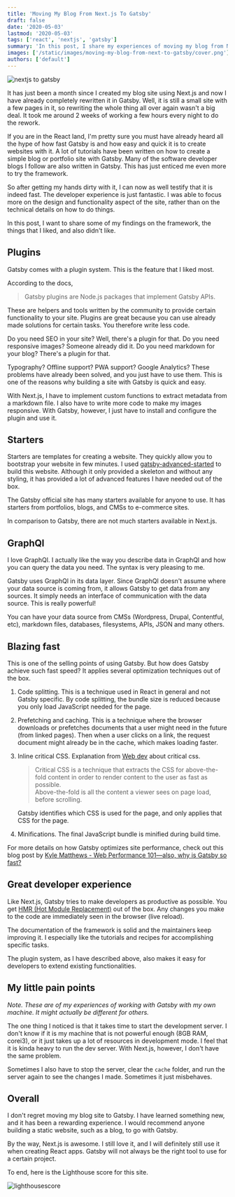 ```yaml
---
title: 'Moving My Blog From Next.js To Gatsby'
draft: false
date: '2020-05-03'
lastmod: '2020-05-03'
tags: ['react', 'nextjs', 'gatsby']
summary: 'In this post, I share my experiences of moving my blog from Next.js to Gatsby.'
images: ['/static/images/moving-my-blog-from-next-to-gatsby/cover.png']
authors: ['default']
---
```


<Image
  alt="nextjs to gatsby"
  src="/static/images/moving-my-blog-from-next-to-gatsby/cover.png"
  width={800}
  height={400}
  priority
/>

It has just been a month since I created my blog site using Next.js and now I have already completely rewritten it in Gatsby. Well, it is still a small site with a few pages in it, so rewriting the whole thing all over again wasn't a big deal. It took me around 2 weeks of working a few hours every night to do the rework.

If you are in the React land, I'm pretty sure you must have already heard all the hype of how fast Gatsby is and how easy and quick it is to create websites with it. A lot of tutorials have been written on how to create a simple blog or portfolio site with Gatsby. Many of the software developer blogs I follow are also written in Gatsby. This has just enticed me even more to try the framework.

So after getting my hands dirty with it, I can now as well testify that it is indeed fast. The developer experience is just fantastic. I was able to focus more on the design and functionality aspect of the site, rather than on the technical details on how to do things.

In this post, I want to share some of my findings on the framework, the things that I liked, and also didn't like.

## Plugins

Gatsby comes with a plugin system. This is the feature that I liked most.

According to the docs,

> Gatsby plugins are Node.js packages that implement Gatsby APIs.

These are helpers and tools written by the community to provide certain functionality to your site. Plugins are great because you can use already made solutions for certain tasks. You therefore write less code.

Do you need SEO in your site? Well, there's a plugin for that. Do you need responsive images? Someone already did it. Do you need markdown for your blog? There's a plugin for that.

Typography? Offline support? PWA support? Google Analytics? These problems have already been solved, and you just have to use them. This is one of the reasons why building a site with Gatsby is quick and easy.

With Next.js, I have to implement custom functions to extract metadata from a markdown file. I also have to write more code to make my images responsive. With Gatsby, however, I just have to install and configure the plugin and use it.

## Starters

Starters are templates for creating a website. They quickly allow you to bootstrap your website in few minutes. I used [gatsby-advanced-started](https://www.gatsbyjs.org/starters/Vagr9K/gatsby-advanced-starter/) to build this website. Although it only provided a skeleton and without any styling, it has provided a lot of advanced features I have needed out of the box.

The Gatsby official site has many starters available for anyone to use. It has starters from portfolios, blogs, and CMSs to e-commerce sites.

In comparison to Gatsby, there are not much starters available in Next.js.

## GraphQl

I love GraphQl. I actually like the way you describe data in GraphQl and how you can query the data you need. The syntax is very pleasing to me.

Gatsby uses GraphQl in its data layer. Since GraphQl doesn't assume where your data source is coming from, it allows Gatsby to get data from any sources. It simply needs an interface of communication with the data source. This is really powerful!

You can have your data source from CMSs (Wordpress, Drupal, Contentful, etc), markdown files, databases, filesystems, APIs, JSON and many others.

## Blazing fast

This is one of the selling points of using Gatsby. But how does Gatsby achieve such fast speed?
It applies several optimization techniques out of the box.

1.  Code splitting. This is a technique used in React in general and not Gatsby specific. By code splitting, the bundle size is reduced because you only load JavaScript needed for the page.
2.  Prefetching and caching. This is a technique where the browser downloads or prefetches documents that a user might need in the future (from linked pages). Then when a user clicks on a link, the request document might already be in the cache, which makes loading faster.
3.  Inline critical CSS. Explanation from [Web dev](https://web.dev/extract-critical-css/) about critical css.

    > Critical CSS is a technique that extracts the CSS for above-the-fold content in order to render content to the user as fast as possible.<br/>
    > Above-the-fold is all the content a viewer sees on page load, before scrolling.

    Gatsby identifies which CSS is used for the page, and only applies that CSS for the page.

4.  Minifications. The final JavaScript bundle is minified during build time.

For more details on how Gatsby optimizes site performance, check out this blog post by [Kyle Matthews - Web Performance 101—also, why is Gatsby so fast?](https://www.gatsbyjs.org/blog/2017-09-13-why-is-gatsby-so-fast/)

## Great developer experience

Like Next.js, Gatsby tries to make developers as productive as possible. You get [HMR (Hot Module Replacement)](https://webpack.js.org/concepts/hot-module-replacement/) out of the box. Any changes you make to the code are immediately seen in the browser (live reload).

The documentation of the framework is solid and the maintainers keep improving it. I especially like the tutorials and recipes for accomplishing specific tasks.

The plugin system, as I have described above, also makes it easy for developers to extend existing functionalities.

## My little pain points

_Note. These are of my experiences of working with Gatsby with my own machine. It might actually be different for others._

The one thing I noticed is that it takes time to start the development server. I don't know if it is my machine that is not powerful enough (8GB RAM, corei3), or it just takes up a lot of resources in development mode. I feel that it is kinda heavy to run the dev server. With Next.js, however, I don't have the same problem.

Sometimes I also have to stop the server, clear the `cache` folder, and run the server again to see the changes I made. Sometimes it just misbehaves.

## Overall

I don't regret moving my blog site to Gatsby. I have learned something new, and it has been a rewarding experience. I would recommend anyone building a static website, such as a blog, to go with Gatsby.

By the way, Next.js is awesome. I still love it, and I will definitely still use it when creating React apps. Gatsby will not always be the right tool to use for a certain project.

To end, here is the Lighthouse score for this site.

![lighthousescore](/static/images/moving-my-blog-from-next-to-gatsby/lighthouse-report.png)
